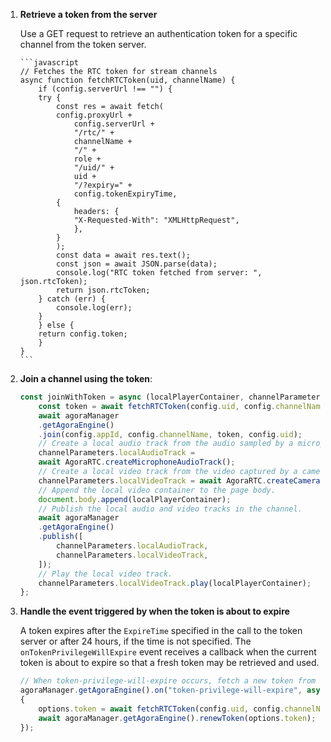 <PlatformWrapper platform="web">

1.  **Retrieve a token from the server**

    Use a GET request to retrieve an authentication token for a specific channel from the token server.

        ```javascript
        // Fetches the RTC token for stream channels
        async function fetchRTCToken(uid, channelName) {
            if (config.serverUrl !== "") {
            try {
                const res = await fetch(
                config.proxyUrl +
                    config.serverUrl +
                    "/rtc/" +
                    channelName +
                    "/" +
                    role +
                    "/uid/" +
                    uid +
                    "/?expiry=" +
                    config.tokenExpiryTime,
                {
                    headers: {
                    "X-Requested-With": "XMLHttpRequest",
                    },
                }
                );
                const data = await res.text();
                const json = await JSON.parse(data);
                console.log("RTC token fetched from server: ", json.rtcToken);
                return json.rtcToken;
            } catch (err) {
                console.log(err);
            }
            } else {
            return config.token;
            }
        }
        ```
1.  **Join a channel using the token**:

    ```javascript
    const joinWithToken = async (localPlayerContainer, channelParameters) => {
        const token = await fetchRTCToken(config.uid, config.channelName);
        await agoraManager
        .getAgoraEngine()
        .join(config.appId, config.channelName, token, config.uid);
        // Create a local audio track from the audio sampled by a microphone.
        channelParameters.localAudioTrack =
        await AgoraRTC.createMicrophoneAudioTrack();
        // Create a local video track from the video captured by a camera.
        channelParameters.localVideoTrack = await AgoraRTC.createCameraVideoTrack();
        // Append the local video container to the page body.
        document.body.append(localPlayerContainer);
        // Publish the local audio and video tracks in the channel.
        await agoraManager
        .getAgoraEngine()
        .publish([
            channelParameters.localAudioTrack,
            channelParameters.localVideoTrack,
        ]);
        // Play the local video track.
        channelParameters.localVideoTrack.play(localPlayerContainer);
    };
    ```

7.  **Handle the event triggered by <Vg k="AGORA_BACKEND" /> when the token is about to expire**

    A token expires after the `ExpireTime` specified in the call to the token server or after 24 hours, if the time is not specified. The `onTokenPrivilegeWillExpire` event receives a callback when the current token is about to expire so that a fresh token may be retrieved and used.

    ```javascript
    // When token-privilege-will-expire occurs, fetch a new token from the server and call renewToken to renew the token.
    agoraManager.getAgoraEngine().on("token-privilege-will-expire", async function ()
    {
        options.token = await fetchRTCToken(config.uid, config.channelName);
        await agoraManager.getAgoraEngine().renewToken(options.token);
    });
    ```
</PlatformWrapper>
